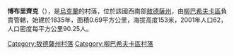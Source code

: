 {{coord|47|42|9|N|30|20|28|E|scale:30000|display=title}}

'''博布里齊克'''（{{lang-uk|Бобрицьке}}），是[[烏克蘭|烏克蘭]]的村落，位於該國西南部[[敖德薩州|敖德薩州]]，由[[柳巴希夫卡區|柳巴希夫卡區]]負責管轄，始建於1835年，面積0.69平方公里，海拔高度153米，2001年人口62，人口密度每平方公里90.25人。

{{DEFAULTSORT:Бобрицьке}}
[[Category:敖德薩州村落|Category:敖德薩州村落]]
[[Category:柳巴希夫卡區村落|Category:柳巴希夫卡區村落]]


{{Odessa-geo-stub}}